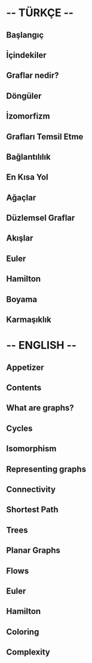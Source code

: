 

# -- TÜRKÇE --

## Başlangıç

## İçindekiler

## Graflar nedir?

## Döngüler
## İzomorfizm

## Grafları Temsil Etme

## Bağlantılılık

## En Kısa Yol

## Ağaçlar

## Düzlemsel Graflar

## Akışlar

## Euler

## Hamilton

## Boyama

## Karmaşıklık


# -- ENGLISH --

## Appetizer

## Contents

## What are graphs? 

## Cycles 
## Isomorphism

## Representing graphs

## Connectivity

## Shortest Path

## Trees

## Planar Graphs

## Flows

## Euler

## Hamilton

## Coloring

## Complexity



